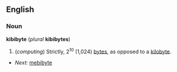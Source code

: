 {{wikipedia}}
==English==
===Noun===
'''kibibyte''' (''plural'' '''kibibytes''')
#(''computing'') Strictly, 2<sup>10</sup> (1,024) [[byte|bytes]], as opposed to a [[kilobyte]].

*''Next:'' [[mebibyte]]